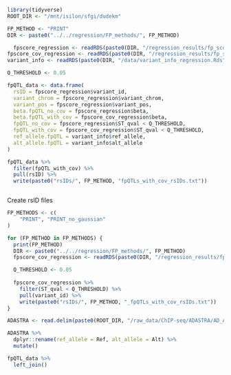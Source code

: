 ```r
library(tidyverse)
ROOT_DIR <- "/mnt/isilon/sfgi/dudekm"
```

```r
FP_METHOD <- "PRINT"
DIR <- paste0("../../regression/FP_methods/", FP_METHOD)
```

```r
  fpscore_regression <- readRDS(paste0(DIR, "/regression_results/fp_score_genotype_regression.Rds"))
fpscore_cov_regression <- readRDS(paste0(DIR, "/regression_results/fp_score_covariates_genotype_regression.Rds"))
variant_info <- readRDS(paste0(DIR, "/data/variant_info_regression.Rds"))

Q_THRESHOLD <- 0.05

fpQTL_data <- data.frame(
  rsID = fpscore_regression$variant_id,
  variant_chrom = fpscore_regression$variant_chrom,
  variant_pos = fpscore_regression$variant_pos,
  beta.fpQTL_no_cov = fpscore_regression$beta,
  beta.fpQTL_with_cov = fpscore_cov_regression$beta,
  fpQTL_no_cov = fpscore_regression$ST_qval < Q_THRESHOLD,
  fpQTL_with_cov = fpscore_cov_regression$ST_qval < Q_THRESHOLD,
  ref_allele.fpQTL = variant_info$ref_allele,
  alt_allele.fpQTL = variant_info$alt_allele
)

fpQTL_data %>%
  filter(fpQTL_with_cov) %>%
  pull(rsID) %>%
  write(paste0("rsIDs/", FP_METHOD, "fpQTLs_with_cov_rsIDs.txt"))



```

Create rsID files
```r
FP_METHODS <- c(
    "PRINT", "PRINT_no_gaussian"
)

for (FP_METHOD in FP_METHODS) {
  print(FP_METHOD)
  DIR <- paste0("../../regression/FP_methods/", FP_METHOD)
  fpscore_cov_regression <- readRDS(paste0(DIR, "/regression_results/fp_score_covariates_genotype_regression.Rds"))

  Q_THRESHOLD <- 0.05
  
  fpscore_cov_regression %>%
    filter(ST_qval < Q_THRESHOLD) %>%
    pull(variant_id) %>%
    write(paste0("rsIDs/", FP_METHOD, "_fpQTLs_with_cov_rsIDs.txt"))
}
```


```r
ADASTRA <- read.delim(paste0(ROOT_DIR, "/raw_data/ChIP-seq/ADASTRA/AD_ASTRA_v5.1.3_liver_HepG2_hepatocytes.tsv"))

ADASTRA %>%
  dplyr::rename(ref_allele = Ref, alt_allele = Alt) %>%
  mutate()
```

```r
fpQTL_data %>%
  left_join()
```




